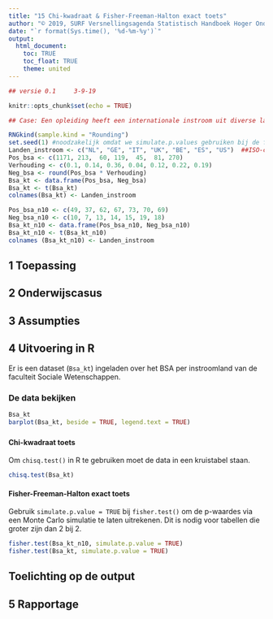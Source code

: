 ```yaml
---
title: "15 Chi-kwadraat & Fisher-Freeman-Halton exact toets"
author: "© 2019, SURF Versnellingsagenda Statistisch Handboek Hoger Onderwijs"
date: "`r format(Sys.time(), '%d-%m-%y')`"
output: 
  html_document:
    toc: TRUE
    toc_float: TRUE
    theme: united
---
```


``` r
## versie 0.1     3-9-19
```

```r
knitr::opts_chunk$set(echo = TRUE)
```


```r
## Case: Een opleiding heeft een internationale instroom uit diverse landen. Krijgen studenten uit bepaalde landen vaker een positief BSA dan studenten uit andere landen?

RNGkind(sample.kind = "Rounding")
set.seed(1) #noodzakelijk omdat we simulate.p.values gebruiken bij de fisher.test
Landen_instroom <- c("NL", "GE", "IT", "UK", "BE", "ES", "US")  ##ISO-codes
Pos_bsa <- c(1171, 213,  60, 119,  45,  81, 270)
Verhouding <- c(0.1, 0.14, 0.36, 0.04, 0.12, 0.22, 0.19)
Neg_bsa <- round(Pos_bsa * Verhouding)
Bsa_kt <- data.frame(Pos_bsa, Neg_bsa)
Bsa_kt <- t(Bsa_kt)
colnames(Bsa_kt) <- Landen_instroom

Pos_bsa_n10 <- c(49, 37, 62, 67, 73, 70, 69)
Neg_bsa_n10 <- c(10, 7, 13, 14, 15, 19, 18)
Bsa_kt_n10 <- data.frame(Pos_bsa_n10, Neg_bsa_n10)
Bsa_kt_n10 <- t(Bsa_kt_n10)
colnames (Bsa_kt_n10) <- Landen_instroom
```

## 1 Toepassing

## 2 Onderwijscasus

## 3 Assumpties

## 4 Uitvoering in R
Er is een dataset (`Bsa_kt`) ingeladen over het BSA per instroomland van de faculteit Sociale Wetenschappen.

### De data bekijken
```r
Bsa_kt
barplot(Bsa_kt, beside = TRUE, legend.text = TRUE)
```

### {.tabset .tabset-fade}
#### Chi-kwadraat toets
Om `chisq.test()` in R te gebruiken moet de data in een kruistabel staan.
```r
chisq.test(Bsa_kt)
```

#### Fisher-Freeman-Halton exact toets
Gebruik `simulate.p.value = TRUE` bij `fisher.test()` om de p-waardes via een Monte Carlo simulatie te laten uitrekenen. Dit is nodig voor tabellen die groter zijn dan 2 bij 2.
``` r
fisher.test(Bsa_kt_n10, simulate.p.value = TRUE)
fisher.test(Bsa_kt, simulate.p.value = TRUE)
```

## Toelichting op de output

## 5 Rapportage
